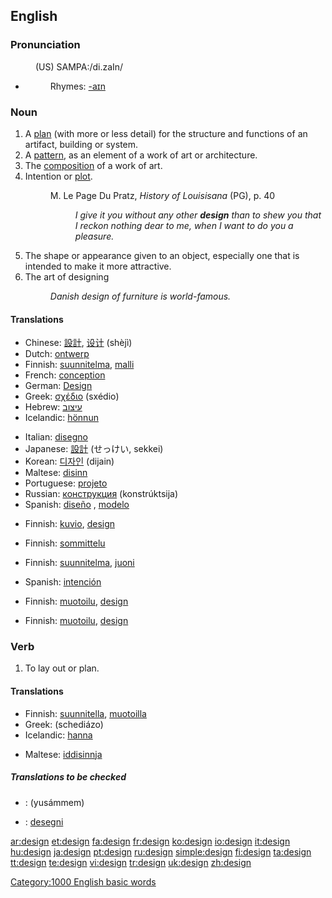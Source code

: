 {{see|Design}}
==English==

===Pronunciation===
:(US) SAMPA:/di.zaIn/
*{{audio|en-us-design.ogg|Audio (US)}}
*:Rhymes: [[Rhymes:English:-aɪn|-aɪn]]

===Noun===
{{en-noun}}

# A [[plan]] (with more or less detail) for the structure and functions of an artifact, building or system.
# A [[pattern]], as an element of a work of art or architecture.
# The [[composition]] of a work of art.
# Intention or [[plot]].
#:M. Le Page Du Pratz, <i>History of Louisisana</i> (PG), p. 40
#:: <i>I give it you without any other <b>design</b> than to shew you that I reckon nothing dear to me, when I want to do you a pleasure.</i>
# The shape or appearance given to an object, especially one that is intended to make it more attractive.
# The art of designing
#: ''Danish design of furniture is world-famous.''

====Translations====
{{trans-top|plan}}
*Chinese: [[設計]], [[设计]] (shèjì)
*Dutch: [[ontwerp]] {{n}}
*Finnish: [[suunnitelma]], [[malli]]
*French: [[conception]] {{f}}
*German: [[Design]] {{n}}
*Greek: [[σχέδιο]] (sxédio) {{n}}
*Hebrew: [[עיצוב]] {{m}}
*Icelandic: [[hönnun]] {{f}}
{{trans-mid}}
*Italian: [[disegno]] {{m}}
*Japanese: [[設計]] (せっけい, sekkei)
*Korean: [[디자인]] (dijain)
*Maltese: [[disinn]]
*Portuguese: [[projeto]] {{m}}
*Russian: [[конструкция]] (konstrúktsija) {{f}}
*Spanish: [[diseño]] {{m}}, [[modelo]] {{m}}
{{trans-bottom}}

{{trans-top|pattern}}
*Finnish: [[kuvio]], [[design]]
{{trans-mid}}
{{trans-bottom}}

{{trans-top|composition}}
*Finnish: [[sommittelu]]
{{trans-mid}}
{{trans-bottom}}

{{trans-top|intention}}
*Finnish: [[suunnitelma]], [[juoni]]
{{trans-mid}}
*Spanish: [[intención]] {{f}}
{{trans-bottom}}

{{trans-top|appearance}}
*Finnish: [[muotoilu]], [[design]]
{{trans-mid}}
{{trans-bottom}}

{{trans-top|art of designing}}
*Finnish: [[muotoilu]], [[design]]
{{trans-mid}}
{{trans-bottom}}

===Verb===
{{en-verb}}

# To lay out or plan.

====Translations====
{{trans-top|intention}}
*Finnish: [[suunnitella]], [[muotoilla]]
*Greek: {{t|el|σχεδιάζω|}} (schediázo)
*Icelandic: [[hanna]]
{{trans-mid}}
*Maltese: [[iddisinnja]]
{{trans-bottom}}

=====Translations to be checked=====
*{{ttbc|Arabic}}: {{ARchar|[[صمم|يصمم]]}} (yusámmem)
*{{ttbc|Esperanto}}: [[desegni]]

[[Category:1000 English basic words]]

[[ar:design]]
[[et:design]]
[[fa:design]]
[[fr:design]]
[[ko:design]]
[[io:design]]
[[it:design]]
[[hu:design]]
[[ja:design]]
[[pt:design]]
[[ru:design]]
[[simple:design]]
[[fi:design]]
[[ta:design]]
[[tt:design]]
[[te:design]]
[[vi:design]]
[[tr:design]]
[[uk:design]]
[[zh:design]]